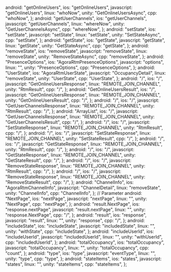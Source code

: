   android: "getOnlineUsers",
  ios: "getOnlineUsers",
  javascript: "getOnlineUsers",
  linux: "whoNow",
  unity: "GetOnlineUsersAsync",
  cpp: "whoNow",
};
  android: "getUserChannels​",
  ios: "getUserChannels​",
  javascript: "getUserChannels​",
  linux: "whereNow",
  unity: "GetUserChannelsAsync",
  cpp: "whereNow",
};
  android: "setState",
  ios: "setState",
  javascript: "setState",
  linux: "setState",
  unity: "SetStateAsync",
  cpp: "setState",
};
  android: "getState",
  ios: "getState",
  javascript: "getState",
  linux: "getState",
  unity: "GetStateAsync",
  cpp: "getState",
};
  android: "removeState",
  ios: "removeState",
  javascript: "removeState",
  linux: "removeState",
  unity: "RemoveStateAsync",
  cpp: "removeState",
};
  android: "PresenceOptions",
  ios: "AgoraRtmPresenceOptions",
  javascript: "options",
  linux: "",
  unity: "PresenceOptions",
  cpp: "PresenceOptions",
};
  android: "UserState",
  ios: "AgoraRtmUserState",
  javascript: "OccupancyDetail",
  linux: "removeState",
  unity: "UserState",
  cpp: "UserState",
};
  android: "/",
  ios: "/",
  javascript: "GetOnlineUsersResponse",
  linux: "REMOTE_JOIN_CHANNEL",
  unity: "RtmResult<GetOnlineUsersResult>",
  cpp: "/",
};
  android: "GetOnlineUsersResult",
  ios: "/",
  javascript: "GetOnlineUsersResponse",
  linux: "REMOTE_JOIN_CHANNEL",
  unity: "GetOnlineUsersResult",
  cpp: "/",
};
  android: "/",
  ios: "/",
  javascript: "GetUserChannelsResponse",
  linux: "REMOTE_JOIN_CHANNEL",
  unity: "RtmResult<GetUserChannelsResult>",
  cpp: "/",
};
  android: "ArrayList<ChannelInfo>",
  ios: "/",
  javascript: "GetUserChannelsResponse",
  linux: "REMOTE_JOIN_CHANNEL",
  unity: "GetUserChannelsResult",
  cpp: "/",
};
  android: "/",
  ios: "/",
  javascript: "SetStateResponse",
  linux: "REMOTE_JOIN_CHANNEL",
  unity: "RtmResult<SetStateResult>",
  cpp: "/",
};
  android: "/",
  ios: "/",
  javascript: "SetStateResponse",
  linux: "REMOTE_JOIN_CHANNEL",
  unity: "SetStateResult",
  cpp: "/",
};
  android: "/",
  ios: "/",
  javascript: "GetStateResponse",
  linux: "REMOTE_JOIN_CHANNEL",
  unity: "RtmResult<GetStateResult>",
  cpp: "/",
};
  android: "/",
  ios: "/",
  javascript: "GetStateResponse",
  linux: "REMOTE_JOIN_CHANNEL",
  unity: "GetStateResult",
  cpp: "/",
};
  android: "/",
  ios: "/",
  javascript: "RemoveStateResponse",
  linux: "REMOTE_JOIN_CHANNEL",
  unity: "RtmResult<RemoveStateResult>",
  cpp: "/",
};
  android: "/",
  ios: "/",
  javascript: "RemoveStateResponse",
  linux: "REMOTE_JOIN_CHANNEL",
  unity: "RemoveStateResult",
  cpp: "/",
};
  android: "ChannelInfo",
  ios: "AgoraRtmChannelInfo",
  javascript: "ChannelDetail",
  linux: "removeState",
  unity: "ChannelInfo",
  cpp: "ChannelInfo",
};
// Parameter
  android: "NextPage",
  ios: "nextPage",
  javascript: "nextPage",
  linux: "",
  unity: "NextPage",
  cpp: "nextPage",
};
  android: "result.NextPage",
  ios: "response.nextPage",
  javascript: "result.nextPage",
  linux: "",
  unity: "response.NextPage",
  cpp: "/",
};
  android: "result",
  ios: "response",
  javascript: "result",
  linux: "",
  unity: "response",
  cpp: "/",
};
  android: "includeState",
  ios: "includeState",
  javascript: "includedState",
  linux: "",
  unity: "withState",
  cpp: "includeState",
};
  android: "includeUserId",
  ios: "includeUserId",
  javascript: "includedUserId",
  linux: "",
  unity: "withUserId",
  cpp: "includedUserId",
};
  android: "totalOccupancy",
  ios: "totalOccupancy",
  javascript: "totalOccupancy",
  linux: "",
  unity: "totalOccupancy",
  cpp: "count",
};
  android: "type",
  ios: "type",
  javascript: "eventType",
  linux: "",
  unity: "type",
  cpp: "type",
};
  android: "stateItems",
  ios: "states",
  javascript: "states",
  linux: "",
  unity: "stateItems",
  cpp: "stateItems",
};